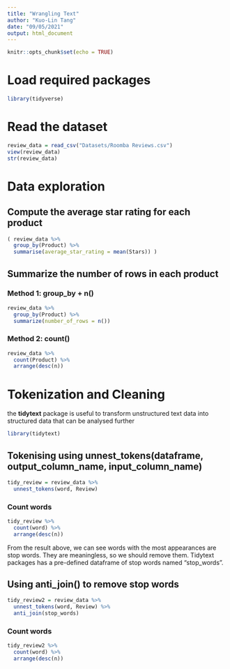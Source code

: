 ```yaml
---
title: "Wrangling Text"
author: "Kuo-Lin Tang"
date: "09/05/2021"
output: html_document
---
```


```r
knitr::opts_chunk$set(echo = TRUE)
```

# Load required packages
```r
library(tidyverse)
```


# Read the dataset
```r
review_data = read_csv("Datasets/Roomba Reviews.csv")
view(review_data)
str(review_data)
```


# Data exploration
## Compute the average star rating for each product
```r
( review_data %>%
  group_by(Product) %>%
  summarise(average_star_rating = mean(Stars)) )
```


## Summarize the number of rows in each product
### Method 1: group_by + n()
```r
review_data %>%
  group_by(Product) %>%
  summarize(number_of_rows = n())
```


### Method 2: count()
```r
review_data %>%
  count(Product) %>%
  arrange(desc(n))
```


# Tokenization and Cleaning
the **tidytext** package is useful to transform unstructured text data into structured data that can be analysed further

```r
library(tidytext)
```

## Tokenising using unnest_tokens(dataframe, output_column_name, input_column_name)
```r
tidy_review = review_data %>%
  unnest_tokens(word, Review)
```

### Count words
```r
tidy_review %>%
  count(word) %>%
  arrange(desc(n))
```
From the result above, we can see words with the most appearances are stop words. They are meaningless, so we should remove them. Tidytext packages has a pre-defined dataframe of stop words named "stop_words".



## Using anti_join() to remove stop words
```r
tidy_review2 = review_data %>%
  unnest_tokens(word, Review) %>%
  anti_join(stop_words)
```

### Count words
```r
tidy_review2 %>%
  count(word) %>%
  arrange(desc(n))
```